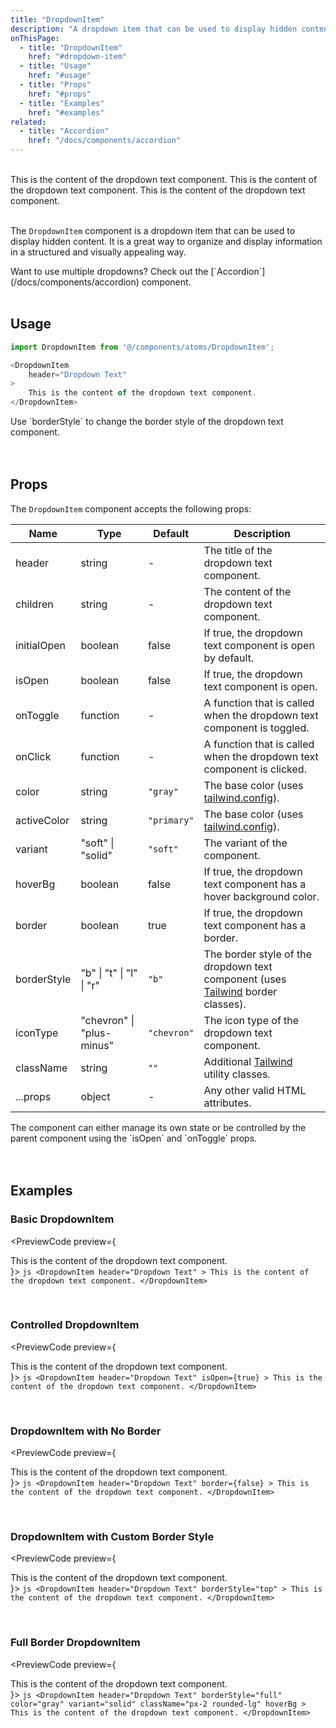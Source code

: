 ```yaml
---
title: "DropdownItem"
description: "A dropdown item that can be used to display hidden content"
onThisPage:
  - title: "DropdownItem"
    href: "#dropdown-item"
  - title: "Usage"
    href: "#usage"
  - title: "Props"
    href: "#props"
  - title: "Examples"
    href: "#examples"
related:
  - title: "Accordion"
    href: "/docs/components/accordion"
---
```


<div id="dropdown-item" />

<br/>

<div className="flex flex-col justify-center">
    <DropdownItem
        header="Dropdown Text"
    >
        This is the content of the dropdown text component.
    </DropdownItem>
    <DropdownItem
        header="Custom Icon"
        iconType="plus-minus"
    >
        This is the content of the dropdown text component.
    </DropdownItem>
    <DropdownItem
        header="Custom Dropdown"
        iconType="plus-minus"
        variant="soft"
        color="green"
        activeColor="red"
    >
        This is the content of the dropdown text component.
    </DropdownItem>
</div>

<br />

The `DropdownItem` component is a dropdown item that can be used to display hidden content. It is a great way to organize and display information in a structured and visually appealing way.

<Callout>
    Want to use multiple dropdowns? Check out the [`Accordion`](/docs/components/accordion) component.
</Callout>

<br/>
<br/>
<Divider />

<div id="usage" />

## Usage

```js
import DropdownItem from '@/components/atoms/DropdownItem';

<DropdownItem
    header="Dropdown Text"
>
    This is the content of the dropdown text component.
</DropdownItem>
```

<Tip>
    Use `borderStyle` to change the border style of the dropdown text component.
</Tip>

<br/>
<br/>
<br/>
<Divider />

<div id="props" />

## Props

The `DropdownItem` component accepts the following props:

| Name        | Type                      | Default     | Description                                                                                                                  |
|-------------|---------------------------|-------------|------------------------------------------------------------------------------------------------------------------------------|
| header      | string                    | -           | The title of the dropdown text component.                                                                                    |
| children    | string                    | -           | The content of the dropdown text component.                                                                                  |
| initialOpen | boolean                   | false       | If true, the dropdown text component is open by default.                                                                     |
| isOpen      | boolean                   | false       | If true, the dropdown text component is open.                                                                                |
| onToggle    | function                  | -           | A function that is called when the dropdown text component is toggled.                                                       |
| onClick     | function                  | -           | A function that is called when the dropdown text component is clicked.                                                       |
| color       | string                    | `"gray"`    | The base color (uses [tailwind.config](/docs/features/config#color-theme)).                                                  |
| activeColor | string                    | `"primary"` | The base color (uses [tailwind.config](/docs/features/config#color-theme)).                                                  |
| variant     | "soft" \| "solid"         | `"soft"`    | The variant of the component.                                                                                                |
| hoverBg     | boolean                   | false       | If true, the dropdown text component has a hover background color.                                                           |
| border      | boolean                   | true        | If true, the dropdown text component has a border.                                                                           |
| borderStyle | "b" \| "t" \| "l" \| "r"  | `"b"`       | The border style of the dropdown text component (uses [Tailwind](https://tailwindcss.com/docs/border-width) border classes). |
| iconType    | "chevron" \| "plus-minus" | `"chevron"` | The icon type of the dropdown text component.                                                                                |
| className   | string                    | `""`        | Additional [Tailwind](https://tailwindcss.com) utility classes.                                                              |
| ...props    | object                    | -           | Any other valid HTML attributes.                                                                                             |

<Info>
    The component can either manage its own state or be controlled by the parent component using the `isOpen` and `onToggle` props.
</Info>

<br/>
<br/>
<br/>
<Divider />

<div id="examples" />

## Examples

### Basic DropdownItem
<PreviewCode preview={
    <div className="flex w-full px-2">
        <DropdownItem
            header="Dropdown Text"
        >
            This is the content of the dropdown text component.
        </DropdownItem>
    </div>
}>
    ```js
    <DropdownItem
        header="Dropdown Text"
    >
        This is the content of the dropdown text component.
    </DropdownItem>
    ```
</PreviewCode>

<br />

### Controlled DropdownItem
<PreviewCode preview={
    <div className="flex w-full px-2">
        <DropdownItem
            header="Dropdown Text"
            isOpen={true}
        >
            This is the content of the dropdown text component.
        </DropdownItem>
    </div>
}>
    ```js
    <DropdownItem
        header="Dropdown Text"
        isOpen={true}
    >
        This is the content of the dropdown text component.
    </DropdownItem>
    ```
</PreviewCode>

<br />

### DropdownItem with No Border
<PreviewCode preview={
    <div className="flex w-full px-2">
        <DropdownItem
            header="Dropdown Text"
            border={false}
        >
            This is the content of the dropdown text component.
        </DropdownItem>
    </div>
}>
    ```js
    <DropdownItem
        header="Dropdown Text"
        border={false}
    >
        This is the content of the dropdown text component.
    </DropdownItem>
    ```
</PreviewCode>

<br />

### DropdownItem with Custom Border Style
<PreviewCode preview={
    <div className="flex w-full px-2">
        <DropdownItem
            header="Dropdown Text"
            borderStyle="top"
        >
            This is the content of the dropdown text component.
        </DropdownItem>
    </div>
}>
    ```js
    <DropdownItem
        header="Dropdown Text"
        borderStyle="top"
    >
        This is the content of the dropdown text component.
    </DropdownItem>
    ```
</PreviewCode>

<br/>

### Full Border DropdownItem
<PreviewCode preview={
    <div className="flex w-full px-2">
        <DropdownItem
            header="Dropdown Text"
            borderStyle="full"
            color="gray"
            variant="solid"
            className="px-2 rounded-lg"
            hoverBg
        >
            This is the content of the dropdown text component.
        </DropdownItem>
    </div>
}>
    ```js
    <DropdownItem
        header="Dropdown Text"
        borderStyle="full"
        color="gray"
        variant="solid"
        className="px-2 rounded-lg"
        hoverBg
    >
        This is the content of the dropdown text component.
    </DropdownItem>
    ```
</PreviewCode>
